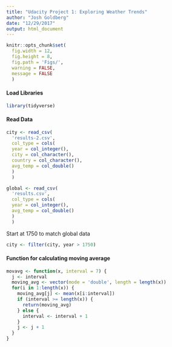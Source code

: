 ```yaml
---
title: "Udacity Project 1: Exploring Weather Trends"
author: "Josh Goldberg"
date: "12/29/2017"
output: html_document
---
```


```r
knitr::opts_chunk$set(
  fig.width = 12,
  fig.height = 8,
  fig.path = 'Figs/',
  warning = FALSE,
  message = FALSE
  )
```

#### Load Libraries
```r
library(tidyverse)
```

#### Read Data
```r
city <- read_csv(
  'results-2.csv',
  col_type = cols(
  year = col_integer(),
  city = col_character(),
  country = col_character(),
  avg_temp = col_double()
  )
  )

global <- read_csv(
  'results.csv',
  col_type = cols(
  year = col_integer(),
  avg_temp = col_double()
  )
  )

```

Start at 1750 to match global data
```r
city <- filter(city, year > 1750)
```


#### Function for calculating moving average
```r
movavg <- function(x, interval = 7) {
  j <- interval
  moving_avg <- vector(mode = 'double', length = length(x))
  for(i in 1:length(x)) {
    moving_avg[j] <- mean(x[i:interval])
    if (interval >= length(x)) {
      return(moving_avg)
    } else {
      interval <- interval + 1
    }
    j <- j + 1
  }
}
```




















